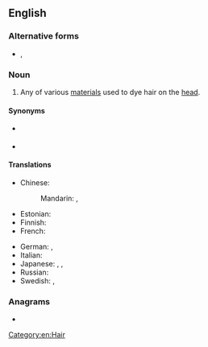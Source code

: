 ==English==
{{wikipedia}}

===Alternative forms===
* {{l|en|hairdye}}, {{l|en|hair-dye}}

===Noun===
{{en-noun|~}}

# Any of various [[material]]s used to dye hair on the [[head]].

====Synonyms====
*{{l|en|hair}} {{l|en|coloring}}
*{{l|en|haircolor}}

====Translations====
{{trans-top|any of various materials used to dye hair on the head}}
* Chinese:
*: Mandarin: {{t+|cmn|染髮劑|sc=Hani}}, {{t+|cmn|染发剂|tr=rǎnfàjì|sc=Hani}}
* Estonian: {{t|et|juuksevärv}}
* Finnish: {{t+|fi|hiusväri}}
* French: {{t|fr|teinture pour les cheveux|f}}
{{trans-mid}}
* German: {{t+|de|Haarfärbemittel|n}}, {{t|de|Haarfarbstoff|m}}
* Italian: {{t|it|tintura per capelli|f}}
* Japanese: {{t|ja|毛髪染料|tr=もうはつせんりょう, mōhatsu senryō|sc=Jpan}}, {{t|ja|毛染め|tr=けぞめ, kezome|sc=Jpan}}, {{t|ja|ヘアダイ|tr=headai|sc=Jpan}}
* Russian: {{t|ru|кра́ска для воло́с|f}}
* Swedish: {{t+|sv|hårfärgningsmedel|n}}, {{t+|sv|hårfärg|c}}
{{trans-bottom}}

===Anagrams===
* {{anagrams|en|hay ride|hayride|hydriae|yeridah}}

[[Category:en:Hair]]